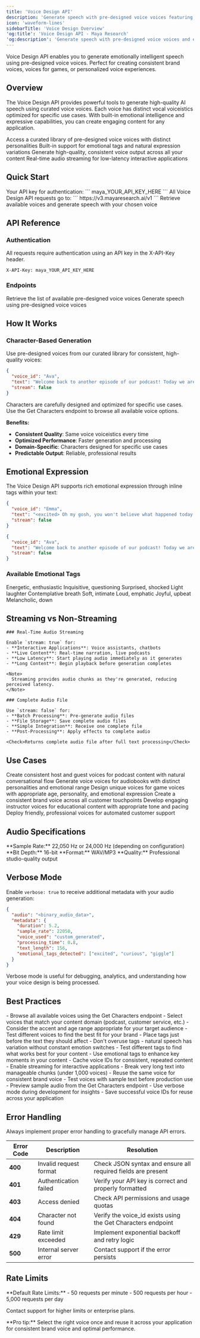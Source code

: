 ```yaml
---
title: 'Voice Design API'
description: 'Generate speech with pre-designed voice voices featuring natural emotional intelligence'
icon: 'waveform-lines'
sidebarTitle: 'Voice Design Overview'
'og:title': 'Voice Design API - Maya Research'
'og:description': 'Generate speech with pre-designed voice voices and emotional intelligence'
---
```


<Info>
  Voice Design API enables you to generate emotionally intelligent speech using pre-designed voice voices. Perfect for creating consistent brand voices, voices for games, or personalized voice experiences.
</Info>

## Overview

The Voice Design API provides powerful tools to generate high-quality AI speech using curated voice voices. Each voice has distinct vocal voiceistics optimized for specific use cases. With built-in emotional intelligence and expressive capabilities, you can create engaging content for any application.

<CardGroup cols={2}>
  <Card title="Character Library" icon="users">
    Access a curated library of pre-designed voice voices with distinct personalities
  </Card>
  <Card title="Emotional Intelligence" icon="heart">
    Built-in support for emotional tags and natural expression variations
  </Card>
  <Card title="Consistent Quality" icon="sparkles">
    Generate high-quality, consistent voice output across all your content
  </Card>
  <Card title="Streaming Support" icon="bolt">
    Real-time audio streaming for low-latency interactive applications
  </Card>
</CardGroup>

## Quick Start

<Steps>
  <Step title="Get your API Key">
    Your API key for authentication:
    ```
    maya_YOUR_API_KEY_HERE
    ```
  </Step>
  <Step title="Set the Base URL">
    All Voice Design API requests go to:
    ```
    https://v3.mayaresearch.ai/v1
    ```
  </Step>
  <Step title="Browse Characters and Generate">
    Retrieve available voices and generate speech with your chosen voice
  </Step>
</Steps>

## API Reference

### Authentication

<Note>
  All requests require authentication using an API key in the X-API-Key header.
</Note>

```
X-API-Key: maya_YOUR_API_KEY_HERE
```

### Endpoints

<CardGroup cols={2}>
  <Card title="Get Characters" icon="list" href="/api-reference/endpoint/voice-design-voices">
    Retrieve the list of available pre-designed voice voices
  </Card>
  <Card title="Generate Speech" icon="microphone" href="/api-reference/endpoint/voice-design-generate">
    Generate speech using pre-designed voice voices
  </Card>
</CardGroup>

## How It Works

### Character-Based Generation

Use pre-designed voices from our curated library for consistent, high-quality voices:

```json
{
  "voice_id": "Ava",
  "text": "Welcome back to another episode of our podcast! Today we are diving into an absolutely fascinating topic.",
  "stream": false
}
```

<Note>
  Characters are carefully designed and optimized for specific use cases. Use the Get Characters endpoint to browse all available voice options.
</Note>

**Benefits:**
- **Consistent Quality**: Same voice voiceistics every time
- **Optimized Performance**: Faster generation and processing
- **Domain-Specific**: Characters designed for specific use cases
- **Predictable Output**: Reliable, professional results

## Emotional Expression

The Voice Design API supports rich emotional expression through inline tags within your text:

<CodeGroup>

```json With Emotional Tags
{
  "voice_id": "Emma",
  "text": "<excited> Oh my gosh, you won't believe what happened today! <giggle> It was absolutely incredible. <happy> This is exactly the kind of story I love to share with you all.",
  "stream": false
}
```

```json Simple Generation
{
  "voice_id": "Ava",
  "text": "Welcome back to another episode of our podcast! Today we are diving into an absolutely fascinating topic that I know you're going to love.",
  "stream": false
}
```

</CodeGroup>

### Available Emotional Tags

<CardGroup cols={3}>
  <Card title="excited" icon="star">
    Energetic, enthusiastic
  </Card>
  <Card title="curious" icon="magnifying-glass">
    Inquisitive, questioning
  </Card>
  <Card title="gasp" icon="face-surprise">
    Surprised, shocked
  </Card>
  <Card title="giggle" icon="face-smile">
    Light laughter
  </Card>
  <Card title="sigh" icon="cloud">
    Contemplative breath
  </Card>
  <Card title="whisper" icon="volume-low">
    Soft, intimate
  </Card>
  <Card title="shout" icon="volume-high">
    Loud, emphatic
  </Card>
  <Card title="happy" icon="face-grin">
    Joyful, upbeat
  </Card>
  <Card title="sad" icon="face-frown">
    Melancholic, down
  </Card>
</CardGroup>

## Streaming vs Non-Streaming

<Tabs>
  <Tab title="Streaming Mode">
    <Icon icon="stream" />
    
    ### Real-Time Audio Streaming
    
    Enable `stream: true` for:
    - **Interactive Applications**: Voice assistants, chatbots
    - **Live Content**: Real-time narration, live podcasts
    - **Low Latency**: Start playing audio immediately as it generates
    - **Long Content**: Begin playback before generation completes
    
    <Note>
      Streaming provides audio chunks as they're generated, reducing perceived latency.
    </Note>
  </Tab>
  
  <Tab title="Non-Streaming Mode">
    <Icon icon="file-audio" />
    
    ### Complete Audio File
    
    Use `stream: false` for:
    - **Batch Processing**: Pre-generate audio files
    - **File Storage**: Save complete audio files
    - **Simple Integration**: Receive one complete file
    - **Post-Processing**: Apply effects to complete audio
    
    <Check>Returns complete audio file after full text processing</Check>
  </Tab>
</Tabs>

## Use Cases

<CardGroup cols={2}>
  <Card title="Podcast Production" icon="podcast">
    Create consistent host and guest voices for podcast content with natural conversational flow
  </Card>
  <Card title="Audiobook Narration" icon="book-open-reader">
    Generate voice voices for audiobooks with distinct personalities and emotional range
  </Card>
  <Card title="Gaming Characters" icon="gamepad">
    Design unique voices for game voices with appropriate age, personality, and emotional expression
  </Card>
  <Card title="Brand Voice" icon="building">
    Create a consistent brand voice across all customer touchpoints
  </Card>
  <Card title="E-Learning" icon="graduation-cap">
    Develop engaging instructor voices for educational content with appropriate tone and pacing
  </Card>
  <Card title="Customer Service" icon="headset">
    Deploy friendly, professional voices for automated customer support
  </Card>
</CardGroup>

## Audio Specifications

<ParamField>
  <Icon icon="wave-square" /> **Sample Rate:** 22,050 Hz or 24,000 Hz (depending on configuration)
</ParamField>

<ParamField>
  <Icon icon="binary" /> **Bit Depth:** 16-bit
</ParamField>

<ParamField>
  <Icon icon="file-audio" /> **Format:** WAV/MP3
</ParamField>

<ParamField>
  <Icon icon="star" /> **Quality:** Professional studio-quality output
</ParamField>

## Verbose Mode

Enable `verbose: true` to receive additional metadata with your audio generation:

```json Response with Verbose
{
  "audio": "<binary_audio_data>",
  "metadata": {
    "duration": 5.2,
    "sample_rate": 22050,
    "voice_used": "custom_generated",
    "processing_time": 0.8,
    "text_length": 156,
    "emotional_tags_detected": ["excited", "curious", "giggle"]
  }
}
```

<Tip>
  Verbose mode is useful for debugging, analytics, and understanding how your voice design is being processed.
</Tip>

## Best Practices

<AccordionGroup>
  <Accordion title="Choosing the Right Character">
    - Browse all available voices using the Get Characters endpoint
    - Select voices that match your content domain (podcast, customer service, etc.)
    - Consider the accent and age range appropriate for your target audience
    - Test different voices to find the best fit for your brand
  </Accordion>
  
  <Accordion title="Using Emotional Tags">
    - Place tags just before the text they should affect
    - Don't overuse tags - natural speech has variation without constant emotion switches
    - Test different tags to find what works best for your content
    - Use emotional tags to enhance key moments in your content
  </Accordion>
  
  <Accordion title="Optimizing for Performance">
    - Cache voice IDs for consistent, repeated content
    - Enable streaming for interactive applications
    - Break very long text into manageable chunks (under 1,000 voices)
    - Reuse the same voice for consistent brand voice
  </Accordion>
  
  <Accordion title="Quality Assurance">
    - Test voices with sample text before production use
    - Preview sample audio from the Get Characters endpoint
    - Use verbose mode during development for insights
    - Save successful voice IDs for reuse across your application
  </Accordion>
</AccordionGroup>

## Error Handling

<Warning>
  Always implement proper error handling to gracefully manage API errors.
</Warning>

| Error Code | Description | Resolution |
|------------|-------------|------------|
| **400** | Invalid request format | Check JSON syntax and ensure all required fields are present |
| **401** | Authentication failed | Verify your API key is correct and properly formatted |
| **403** | Access denied | Check API permissions and usage quotas |
| **404** | Character not found | Verify the voice_id exists using the Get Characters endpoint |
| **429** | Rate limit exceeded | Implement exponential backoff and retry logic |
| **500** | Internal server error | Contact support if the error persists |

## Rate Limits

<Info>
  **Default Rate Limits:**
  - 50 requests per minute
  - 500 requests per hour
  - 5,000 requests per day
  
  Contact support for higher limits or enterprise plans.
</Info>

<Tip>
  **Pro tip:** Select the right voice once and reuse it across your application for consistent brand voice and optimal performance.
</Tip>

